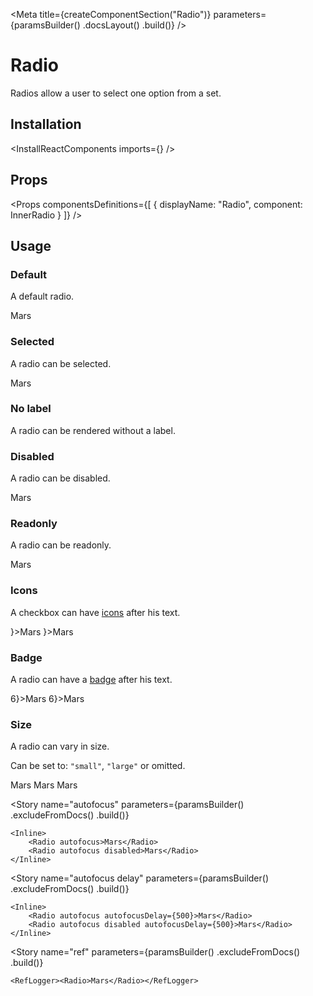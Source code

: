 
<Meta
    title={createComponentSection("Radio")}
    parameters={paramsBuilder()
        .docsLayout(<ReactComponentsLayout sourcePath="/packages/react-components/src/radio/src" />)
        .build()}
/>

# Radio

Radios allow a user to select one option from a set.

## Installation

<InstallReactComponents imports={<Imports />} />

## Props

<Props
    componentsDefinitions={[
        { displayName: "Radio", component: InnerRadio }
    ]}
/>

## Usage

### Default

A default radio.

<Preview>
    <Story name="default">
        <Radio>Mars</Radio>
    </Story>
</Preview>

### Selected

A radio can be selected.

<Preview>
    <Story name="selected">
        <Radio defaultChecked>Mars</Radio>
    </Story>
</Preview>

### No label

A radio can be rendered without a label.

<Preview>
    <Story name="no label">
        <Radio />
    </Story>
</Preview>

### Disabled

A radio can be disabled.

<Preview>
    <Story name="disabled">
        <Radio disabled>Mars</Radio>
    </Story>
</Preview>

### Readonly

A radio can be readonly.

<Preview>
    <Story name="readonly">
        <Radio readOnly>Mars</Radio>
    </Story>
</Preview>

### Icons

A checkbox can have [icons](?path=/docs/materials-icons--page) after his text.

<Preview>
    <Story name="icon">
        <Inline>
            <Radio icon={<LightbulbIcon />}>Mars</Radio>
            <Radio icon={<IconGroup><LightbulbIcon /><LightbulbIcon /></IconGroup>}>Mars</Radio>
        </Inline>
    </Story>
</Preview>

### Badge

A radio can have a [badge](?path=/docs/components-badge--default-story) after his text.

<Preview>
    <Story name="badge">
        <Inline>
            <Radio badge={<Badge>6</Badge>}>Mars</Radio>
            <Radio badge={<Badge variant="inline">6</Badge>}>Mars</Radio>
        </Inline>
    </Story>
</Preview>

### Size

A radio can vary in size.

Can be set to: `"small"`, `"large"` or omitted.

<Preview>
    <Story name="size">
        <Inline align="end">
            <Radio size="small">Mars</Radio>
            <Radio>Mars</Radio>
            <Radio size="large">Mars</Radio>
        </Inline>
    </Story>
</Preview>

<Story
    name="autofocus"
    parameters={paramsBuilder()
        .excludeFromDocs()
        .build()}
>
    <Inline>
        <Radio autofocus>Mars</Radio>
        <Radio autofocus disabled>Mars</Radio>
    </Inline>
</Story>

<Story
    name="autofocus delay"
    parameters={paramsBuilder()
        .excludeFromDocs()
        .build()}
>
    <Inline>
        <Radio autofocus autofocusDelay={500}>Mars</Radio>
        <Radio autofocus disabled autofocusDelay={500}>Mars</Radio>
    </Inline>
</Story>

<Story
    name="ref"
    parameters={paramsBuilder()
        .excludeFromDocs()
        .build()}
>
    <RefLogger><Radio>Mars</Radio></RefLogger>
</Story>
